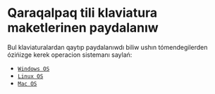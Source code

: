 # Qaraqalpaq tili klaviatura maketlerinen paydalanıw

Bul klaviaturalardan qaytıp paydalanıwdı biliw ushın tómendegilerden ózińizge kerek operacion sistemanı saylań:

- [`Windows OS`](/use/windows)
- [`Linux OS`](/use/linux)
- [`Mac OS`](/use/mac)
